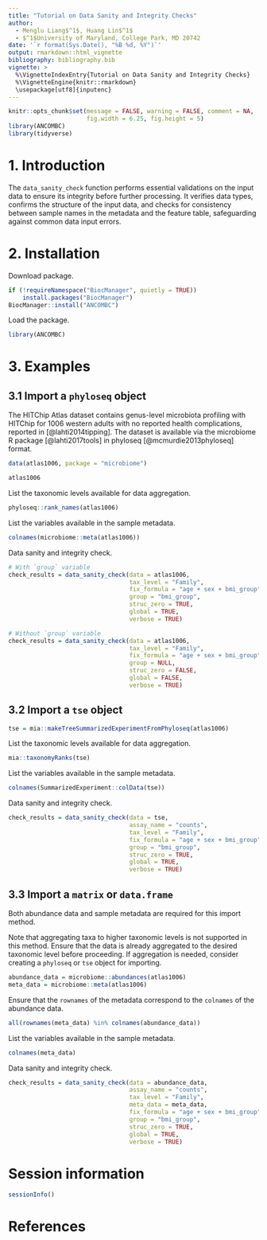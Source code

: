 ```yaml
---
title: "Tutorial on Data Sanity and Integrity Checks"
author: 
  - Menglu Liang$^1$, Huang Lin$^1$
  - $^1$University of Maryland, College Park, MD 20742 
date: '`r format(Sys.Date(), "%B %d, %Y")`'
output: rmarkdown::html_vignette
bibliography: bibliography.bib
vignette: >
  %\VignetteIndexEntry{Tutorial on Data Sanity and Integrity Checks}
  %\VignetteEngine{knitr::rmarkdown}
  \usepackage[utf8]{inputenc}
---
```


```r
knitr::opts_chunk$set(message = FALSE, warning = FALSE, comment = NA,
                      fig.width = 6.25, fig.height = 5)
library(ANCOMBC)
library(tidyverse)
```

# 1. Introduction

The `data_sanity_check` function performs essential validations on the input data to ensure its integrity before further processing. It verifies data types, confirms the structure of the input data, and checks for consistency between sample names in the metadata and the feature table, safeguarding against common data input errors.

# 2. Installation

Download package. 

```r
if (!requireNamespace("BiocManager", quietly = TRUE))
    install.packages("BiocManager")
BiocManager::install("ANCOMBC")
```

Load the package. 

```r
library(ANCOMBC)
```

# 3. Examples

## 3.1 Import a `phyloseq` object

The HITChip Atlas dataset contains genus-level microbiota profiling with 
HITChip for 1006 western adults with no reported health complications, 
reported in [@lahti2014tipping]. The dataset is available via the 
microbiome R package [@lahti2017tools] in phyloseq [@mcmurdie2013phyloseq] 
format. 

```r
data(atlas1006, package = "microbiome")

atlas1006
```

List the taxonomic levels available for data aggregation.

```r
phyloseq::rank_names(atlas1006)
```

List the variables available in the sample metadata.

```r
colnames(microbiome::meta(atlas1006))
```

Data sanity and integrity check.

```r
# With `group` variable
check_results = data_sanity_check(data = atlas1006,
                                  tax_level = "Family",
                                  fix_formula = "age + sex + bmi_group",
                                  group = "bmi_group",
                                  struc_zero = TRUE,
                                  global = TRUE,
                                  verbose = TRUE)
```

```r
# Without `group` variable
check_results = data_sanity_check(data = atlas1006,
                                  tax_level = "Family",
                                  fix_formula = "age + sex + bmi_group",
                                  group = NULL,
                                  struc_zero = FALSE,
                                  global = FALSE,
                                  verbose = TRUE)
```

## 3.2 Import a `tse` object

```r
tse = mia::makeTreeSummarizedExperimentFromPhyloseq(atlas1006)
```

List the taxonomic levels available for data aggregation.

```r
mia::taxonomyRanks(tse)
```

List the variables available in the sample metadata.

```r
colnames(SummarizedExperiment::colData(tse))
```

Data sanity and integrity check.

```r
check_results = data_sanity_check(data = tse,
                                  assay_name = "counts",
                                  tax_level = "Family",
                                  fix_formula = "age + sex + bmi_group",
                                  group = "bmi_group",
                                  struc_zero = TRUE,
                                  global = TRUE,
                                  verbose = TRUE)
```

## 3.3 Import a `matrix` or `data.frame`

Both abundance data and sample metadata are required for this import method.

Note that aggregating taxa to higher taxonomic levels is not supported in this method. Ensure that the data is already aggregated to the desired taxonomic level before proceeding. If aggregation is needed, consider creating a `phyloseq` or `tse` object for importing.

```r
abundance_data = microbiome::abundances(atlas1006)
meta_data = microbiome::meta(atlas1006)
```

Ensure that the `rownames` of the metadata correspond to the `colnames` of the abundance data.

```r
all(rownames(meta_data) %in% colnames(abundance_data))
```

List the variables available in the sample metadata.

```r
colnames(meta_data)
```

Data sanity and integrity check.

```r
check_results = data_sanity_check(data = abundance_data,
                                  assay_name = "counts",
                                  tax_level = "Family",
                                  meta_data = meta_data,
                                  fix_formula = "age + sex + bmi_group",
                                  group = "bmi_group",
                                  struc_zero = TRUE,
                                  global = TRUE,
                                  verbose = TRUE)
```

# Session information

```r
sessionInfo()
```

# References









